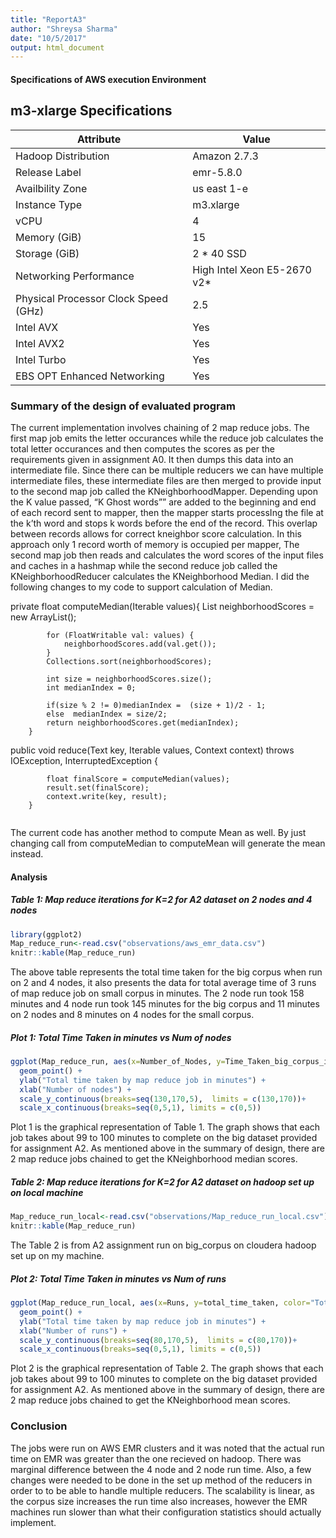 ```yaml
---
title: "ReportA3"
author: "Shreysa Sharma"
date: "10/5/2017"
output: html_document
---
```



#### Specifications of AWS execution Environment
m3-xlarge Specifications
-----------------------------------

Attribute                         | Value
----------------------------------|-------------------------------
Hadoop Distribution               | Amazon 2.7.3
Release Label                     | emr-5.8.0
Availbility Zone | us east 1-e
Instance Type        |	m3.xlarge
vCPU                    |	4
Memory (GiB)                   |	15
Storage (GiB)             |	2 * 40 SSD
Networking Performance             |	High Intel Xeon E5-2670 v2*
Physical Processor Clock Speed (GHz)                |	2.5
Intel AVX                          | Yes
Intel AVX2                       | Yes
Intel Turbo                       | Yes
EBS OPT Enhanced Networking       | Yes

### Summary of the design of evaluated program

The current implementation involves chaining of 2 map reduce jobs. The first map job emits the letter occurances while the reduce job calculates the total letter occurances and then computes the scores as per the requirements given in assignment A0. It then dumps this data into an intermediate file. Since there can be multiple reducers we can have multiple intermediate files, these intermediate files are then merged to provide input to the second map job called the KNeighborhoodMapper. Depending upon the K value passed, "K Ghost words"" are added to the beginning and end of each record sent to mapper, then the mapper starts processIng the file at the k'th word and stops k words before the end of the record. This overlap between records allows for correct kneighbor score calculation. In this approach only 1 record worth of memory is occupied per mapper, The second map job then reads and calculates the word scores of the input files and caches in a hashmap while the second reduce job called the KNeighborhoodReducer calculates the KNeighborhood Median. I did the following changes to my code to support calculation of Median.

 private float computeMedian(Iterable<FloatWritable> values){
            List<Float> neighborhoodScores = new ArrayList<Float>();

            for (FloatWritable val: values) {
                neighborhoodScores.add(val.get());
            }
            Collections.sort(neighborhoodScores);

            int size = neighborhoodScores.size();
            int medianIndex = 0;

            if(size % 2 != 0)medianIndex =  (size + 1)/2 - 1;
            else  medianIndex = size/2;
            return neighborhoodScores.get(medianIndex);
        }

public void reduce(Text key, Iterable<FloatWritable> values, Context context)
                throws IOException, InterruptedException {

            float finalScore = computeMedian(values);
            result.set(finalScore);
            context.write(key, result);
        }
        
The current code has another method to compute Mean as well. By just changing call from computeMedian to computeMean will generate the mean instead.

#### Analysis

##### Table 1: Map reduce iterations for K=2 for A2 dataset on 2 nodes and 4 nodes

```r
library(ggplot2)
Map_reduce_run<-read.csv("observations/aws_emr_data.csv")
knitr::kable(Map_reduce_run)
```

The above table represents the total time taken for the big corpus when run on 2 and 4 nodes, it also presents the data for total average time of 3 runs of map reduce job on small corpus in minutes. The 2 node run took 158 minutes and 4 node run took 145 minutes for the big corpus and 11 minutes on 2 nodes and 8 minutes on 4 nodes for the small corpus. 


##### Plot 1: Total Time Taken in minutes vs Num of nodes 

```r
ggplot(Map_reduce_run, aes(x=Number_of_Nodes, y=Time_Taken_big_corpus_in_mins, color="Total Time")) + 
  geom_point() +
  ylab("Total time taken by map reduce job in minutes") + 
  xlab("Number of nodes") + 
  scale_y_continuous(breaks=seq(130,170,5),  limits = c(130,170))+
  scale_x_continuous(breaks=seq(0,5,1), limits = c(0,5))
```

Plot 1 is the graphical representation of Table 1. The graph shows that each job takes about 99 to 100 minutes to complete on the big dataset provided for assignment A2. As mentioned above in the summary of design, there are 2 map reduce jobs chained to get the KNeighborhood median scores.


##### Table 2: Map reduce iterations for K=2 for A2 dataset on hadoop set up on local machine

```r
Map_reduce_run_local<-read.csv("observations/Map_reduce_run_local.csv")
knitr::kable(Map_reduce_run)
```
The Table 2 is from A2 assignment run on big_corpus on cloudera hadoop set up on my machine.


##### Plot 2: Total Time Taken in minutes vs Num of runs 

```r
ggplot(Map_reduce_run_local, aes(x=Runs, y=total_time_taken, color="Total Average Time")) + 
  geom_point() +
  ylab("Total time taken by map reduce job in minutes") + 
  xlab("Number of runs") + 
  scale_y_continuous(breaks=seq(80,170,5),  limits = c(80,170))+
  scale_x_continuous(breaks=seq(0,5,1), limits = c(0,5))
```

Plot 2 is the graphical representation of Table 2. The graph shows that each job takes about 99 to 100 minutes to complete on the big dataset provided for assignment A2. As mentioned above in the summary of design, there are 2 map reduce jobs chained to get the KNeighborhood mean scores.

### Conclusion

The jobs were run on AWS EMR clusters and it was noted that the actual run time on EMR was greater than the one recieved on hadoop. There was marginal difference between the 4 node and 2 node run time. Also, a few changes were needed to be done in the set up method of the reducers in order to to be able to handle multiple reducers. The scalability is linear, as the corpus size increases the run time also increases, however the EMR machines run slower than what their configuration statistics should actually implement.